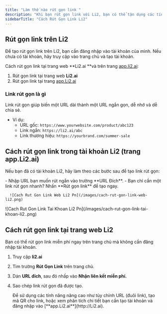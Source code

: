 ```yaml
---
title: "Làm thế nào rút gọn link "
description: "Khi bạn rút gọn link với Li2, bạn có thể tận dụng các tính năng nâng cao như tùy chỉnh đuôi URL ngắn (back-half), tạo link ngắn với tên miền riêng, sử dụng tham số UTM, tạo mã QR, và nhiều tính năng khác."
sidebarTitle: "Cách Rút Gọn Link Li2"
---
```


## Rút gọn link trên Li2

Để tạo rút gọn link trên Li2, bạn cần đăng nhập vào tài khoản của mình. Nếu chưa có tài khoản, hãy truy cập vào trang chủ và tạo tài khoản.

Cách rút gọn link tại trang web \*\*Li2.ai \*\*và trên trang [app.li2.ai](http://app.li2.ai):

1. Rút gọn link tại trang web **Li2.ai**
2. Rút gọn link tại trang [app.Li2.ai](http://app.li2.ai)

### Link rút gọn là gì

Link rút gọn giúp biến một URL dài thành một URL ngắn gọn, dễ nhớ và dễ chia sẻ.

- Ví dụ:
  - URL gốc: `https://www.yourwebsite.com/product/abc123`
  - Link ngắn: `https://li2.ai/abc`
  - Link thương hiệu: `https://yourbrand.com/summer-sale`

## Cách rút gọn link trong tài khoản Li2 (trang app.Li2.ai)

Nếu bạn đã có tài khoản Li2, hãy làm theo các bước sau để tạo link rút gọn:

<Steps>
  <Step title="Đăng nhập vào tài khoản Li2 tại app.li2.ai.">
    
  </Step>
  <Step title="Tại Trang chủ">
    - Nhập URL bạn muốn rút ngắn vào trường **URL Đích**.
    - Bạn chỉ cần một link rút gọn nhanh? Nhấn **Rút gọn link** để tạo ngay.

      ![Cach Rut Gon Link Web Li2 Pn](/images/cach-rut-gon-link-web-li2.png)
  </Step>
  <Step title="Sao chép link rút gọn đã được tạo để sử dụng.">
    ![Cach Rut Gon Link Tai Khoan Li2 Pn](/images/cach-rut-gon-link-tai-khoan-li2..png)
  </Step>
</Steps>

## Cách rút gọn link tại trang web Li2

Bạn có thể rút gọn link miễn phí ngay trên trang chủ mà không cần đăng nhập tài khoản.

1. Truy cập **li2.ai**
2. Tìm trường **Rút Gọn Link** trên trang chủ.
3. Dán **URL đích**, sau đó nhấp vào **Nhận liên kết miễn phí.**
4. Sao chép link rút gọn đã được tạo.

   <Tip>
     Để sử dụng các tính năng nâng cao như tùy chỉnh URL (đuôi link), tạo mã QR cho link, hoặc xem phân tích chi tiết bạn cần tạo tài khoản và đăng nhập vào [**app.Li2.ai**](http://Li2.ai).
   </Tip>
